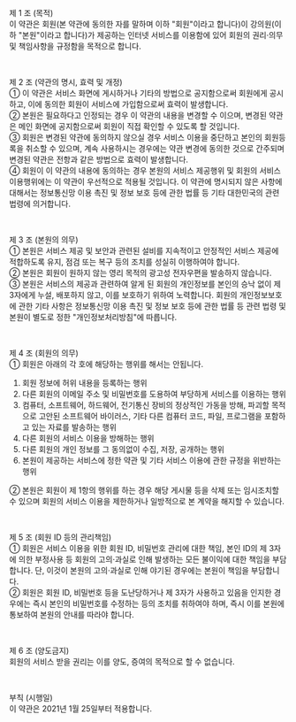 제 1 조 (목적)  
이 약관은 회원(본 약관에 동의한 자를 말하며 이하 "회원"이라고 합니다)이 강의원(이하 "본원"이라고 합니다)가 제공하는 인터넷 서비스를 이용함에 있어 회원의 권리·의무 및 책임사항을 규정함을 목적으로 합니다.

<br />

제 2 조 (약관의 명시, 효력 및 개정)  
① 이 약관은 서비스 화면에 게시하거나 기타의 방법으로 공지함으로써 회원에게 공시하고, 이에 동의한 회원이 서비스에 가입함으로써 효력이 발생합니다.  
② 본원은 필요하다고 인정되는 경우 이 약관의 내용을 변경할 수 이으며, 변경된 약관은 메인 화면에 공지함으로써 회원이 직접 확인할 수 있도록 할 것입니다.  
③ 회원은 변경된 약관에 동의하지 않으실 경우 서비스 이용을 중단하고 본인의 회원등록을 취소할 수 있으며, 계속 사용하시는 경우에는 약관 변경에 동의한 것으로 간주되며 변경된 약관은 전항과 같은 방법으로 효력이 발생합니다.  
④ 회원이 이 약관의 내용에 동의하는 경우 본원의 서비스 제공행위 및 회원의 서비스 이용행위에는 이 약관이 우선적으로 적용될 것입니다. 이 약관에 명시되지 않은 사항에 대해서는 정보통신망 이용 촉진 및 정보 보호 등에 관한 법률 등 기타 대한민국의 관련 법령에 의거합니다.

<br />

제 3 조 (본원의 의무)  
① 본원은 서비스 제공 및 보안과 관련된 설비를 지속적이고 안정적인 서비스 제공에 적합하도록 유지, 점검 또는 복구 등의 조치를 성실히 이행하여야 합니다.  
② 본원은 회원이 원하지 않는 영리 목적의 광고성 전자우편을 발송하지 않습니다.  
③ 본원은 서비스의 제공과 관련하여 알게 된 회원의 개인정보를 본인의 승낙 없이 제 3자에게 누설, 배포하지 않고, 이를 보호하기 위하여 노력합니다. 회원의 개인정보보호에 관한 기타 사항은 정보통신망 이용 촉진 및 정보 보호 등에 관한 법률 등 관련 법령 및 본원이 별도로 정한 "개인정보처리방침"에 따릅니다.

<br />

제 4 조 (회원의 의무)  
① 회원은 아래의 각 호에 해당하는 행위를 해서는 안됩니다.

1. 회원 정보에 허위 내용을 등록하는 행위
2. 다른 회원의 이메일 주소 및 비밀번호를 도용하여 부당하게 서비스를 이용하는 행위
3. 컴퓨터, 소프트웨어, 하드웨어, 전기통신 장비의 정상적인 가동을 방해, 파괴할 목적으로 고안된 소프트웨어 바이러스, 기타 다른 컴퓨터 코드, 파일, 프로그램을 포함하고 있는 자료를 발송하는 행위
4. 다른 회원의 서비스 이용을 방해하는 행위
5. 다른 회원의 개인 정보를 그 동의없이 수집, 저장, 공개하는 행위
6. 본원이 제공하는 서비스에 정한 약관 및 기타 서비스 이용에 관한 규정을 위반하는 행위

② 본원은 회원이 제 1항의 행위를 하는 경우 해당 게시물 등을 삭제 또는 임시조치할 수 있으며 회원의 서비스 이용을 제한하거나 일방적으로 본 계약을 해지할 수 있습니다.

<br />

제 5 조 (회원 ID 등의 관리책임)  
① 회원은 서비스 이용을 위한 회원 ID, 비밀번호 관리에 대한 책임, 본인 ID의 제 3자에 의한 부정사용 등 회원의 고의·과실로 인해 발생하는 모든 불이익에 대한 책임을 부담합니다. 단, 이것이 본원의 고의·과실로 인해 야기된 경우에는 본원이 책임을 부담합니다.  
② 회원은 회원 ID, 비밀번호 등을 도난당하거나 제 3자가 사용하고 있음을 인지한 경우에는 즉시 본인의 비밀번호를 수정하는 등의 조치를 취하여야 하며, 즉시 이를 본원에 통보하여 본원의 안내를 따라야 합니다.

<br />

제 6 조 (양도금지)  
회원의 서비스 받을 권리는 이를 양도, 증여의 목적으로 할 수 없습니다.

<br />

부칙 (시행일)  
이 약관은 2021년 1월 25일부터 적용합니다.
